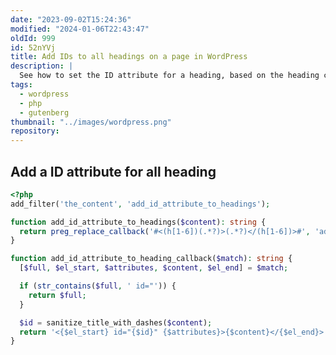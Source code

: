 ```yaml
---
date: "2023-09-02T15:24:36"
modified: "2024-01-06T22:43:47"
oldId: 999
id: 52nYVj
title: Add IDs to all headings on a page in WordPress
description: |
  See how to set the ID attribute for a heading, based on the heading content.
tags:
  - wordpress
  - php
  - gutenberg
thumbnail: "../images/wordpress.png"
repository:
---
```


## Add a ID attribute for all heading

```php
<?php
add_filter('the_content', 'add_id_attribute_to_headings');

function add_id_attribute_to_headings($content): string {
  return preg_replace_callback('#<(h[1-6])(.*?)>(.*?)</(h[1-6])>#', 'add_id_attribute_to_heading_callback', $content);
}

function add_id_attribute_to_heading_callback($match): string {
  [$full, $el_start, $attributes, $content, $el_end] = $match;

  if (str_contains($full, ' id="')) {
    return $full;
  }

  $id = sanitize_title_with_dashes($content);
  return '<{$el_start} id="{$id}" {$attributes}>{$content}</{$el_end}>';
}
```
